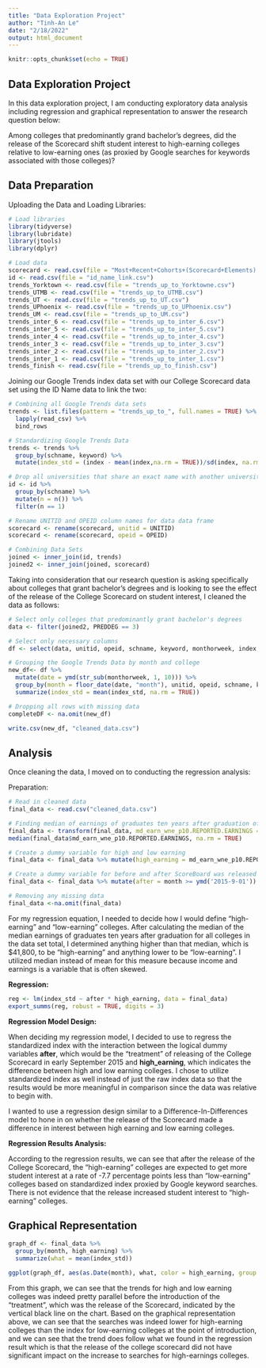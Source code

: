 ---
title: "Data Exploration Project"
author: "Tinh-An Le"
date: "2/18/2022"
output: html_document
---
```{r setup, include=FALSE}
knitr::opts_chunk$set(echo = TRUE)
```

## Data Exploration Project
In this data exploration project, I am conducting exploratory data analysis including regression and graphical representation to answer the research question below:  

Among colleges that predominantly grand bachelor's degrees, did the release of the Scorecard shift student interest to high-earning colleges relative to low-earning ones (as proxied by Google searches for keywords associated with those colleges)?

## Data Preparation
Uploading the Data and Loading Libraries:
```{r, warning = FALSE, results = FALSE, message = FALSE}
# Load libraries
library(tidyverse)
library(lubridate)
library(jtools)
library(dplyr)

# Load data
scorecard <- read.csv(file = "Most+Recent+Cohorts+(Scorecard+Elements).csv")
id <- read.csv(file = "id_name_link.csv")
trends_Yorktown <- read.csv(file = "trends_up_to_Yorktowne.csv")
trends_UTMB <- read.csv(file = "trends_up_to_UTMB.csv")
trends_UT <- read.csv(file = "trends_up_to_UT.csv")
trends_UPhoenix <- read.csv(file = "trends_up_to_UPhoenix.csv")
trends_UM <- read.csv(file = "trends_up_to_UM.csv")
trends_inter_6 <- read.csv(file = "trends_up_to_inter_6.csv")
trends_inter_5 <- read.csv(file = "trends_up_to_inter_5.csv")
trends_inter_4 <- read.csv(file = "trends_up_to_inter_4.csv")
trends_inter_3 <- read.csv(file = "trends_up_to_inter_3.csv")
trends_inter_2 <- read.csv(file = "trends_up_to_inter_2.csv")
trends_inter_1 <- read.csv(file = "trends_up_to_inter_1.csv")
trends_finish <- read.csv(file = "trends_up_to_finish.csv")
```

Joining our Google Trends index data set with our College Scorecard data set using the ID Name data to link the two:
```{r, warning = FALSE, results = FALSE, message = FALSE}
# Combining all Google Trends data sets
trends <- list.files(pattern = "trends_up_to_", full.names = TRUE) %>%
  lapply(read_csv) %>%
  bind_rows

# Standardizing Google Trends Data
trends <- trends %>%
  group_by(schname, keyword) %>%
  mutate(index_std = (index - mean(index,na.rm = TRUE))/sd(index, na.rm = TRUE))

# Drop all universities that share an exact name with another university
id <- id %>%
  group_by(schname) %>%
  mutate(n = n()) %>%
  filter(n == 1)

# Rename UNITID and OPEID column names for data data frame
scorecard <- rename(scorecard, unitid = UNITID)
scorecard <- rename(scorecard, opeid = OPEID)

# Combining Data Sets
joined <- inner_join(id, trends)
joined2 <- inner_join(joined, scorecard)

```

Taking into consideration that our research question is asking specifically about colleges that grant bachelor's degrees and is looking to see the effect of the release of the College Scorecard on student interest, I cleaned the data as follows:
```{r}
# Select only colleges that predominantly grant bachelor's degrees
data <- filter(joined2, PREDDEG == 3)

# Select only necessary columns
df <- select(data, unitid, opeid, schname, keyword, monthorweek, index, index_std, md_earn_wne_p10.REPORTED.EARNINGS)

# Grouping the Google Trends Data by month and college
new_df<- df %>%
  mutate(date = ymd(str_sub(monthorweek, 1, 10))) %>%
  group_by(month = floor_date(date, "month"), unitid, opeid, schname, keyword, index, index_std, md_earn_wne_p10.REPORTED.EARNINGS) %>%
  summarize(index_std = mean(index_std, na.rm = TRUE))

# Dropping all rows with missing data
completeDF <- na.omit(new_df)

write.csv(new_df, "cleaned_data.csv")
```


## Analysis
Once cleaning the data, I moved on to conducting the regression analysis:

Preparation:
```{r, warning = FALSE, message = FALSE}
# Read in cleaned data
final_data <- read.csv("cleaned_data.csv")

# Finding median of earnings of graduates ten years after graduation of colleges.
final_data <- transform(final_data, md_earn_wne_p10.REPORTED.EARNINGS = as.numeric(md_earn_wne_p10.REPORTED.EARNINGS))
median(final_data$md_earn_wne_p10.REPORTED.EARNINGS, na.rm = TRUE)

# Create a dummy variable for high and low earning 
final_data <- final_data %>% mutate(high_earning = md_earn_wne_p10.REPORTED.EARNINGS >= 41800)

# Create a dummy variable for before and after ScoreBoard was released
final_data <- final_data %>% mutate(after = month >= ymd('2015-9-01'))

# Removing any missing data
final_data <-na.omit(final_data)
```
For my regression equation, I needed to decide how I would define "high-earning" and "low-earning" colleges. After calculating the median of the median earnings of graduates ten years after graduation for all colleges in the data set total, I determined anything higher than that median, which is $41,800, to be "high-earning" and anything lower to be "low-earning". I utilized median instead of mean for this measure because income and earnings is a variable that is often skewed.


__Regression:__
```{r}
reg <- lm(index_std ~ after * high_earning, data = final_data)
export_summs(reg, robust = TRUE, digits = 3)
```
__Regression Model Design:__

When deciding my regression model, I decided to use to regress the standardized index with the interaction between the logical dummy variables __after__, which would be the "treatment" of releasing of the College Scorecard in early September 2015 and __high_earning__, which indicates the difference between high and low earning colleges. I chose to utilize standardized index as well instead of just the raw index data so that the results would be more meaningful in comparison since the data was relative to begin with. 

I wanted to use a regression design similar to a Difference-In-Differences model to hone in on whether the release of the Scorecard made a difference in interest between high earning and low earning colleges. 

__Regression Results Analysis:__

According to the regression results, we can see that after the release of the College Scorecard, the "high-earning" colleges are expected to get more student interest at a rate of -7.7 percentage points less than "low-earning" colleges based on standardized index proxied by Google keyword searches. There is not evidence that the release increased student interest to "high-earning" colleges. 

## Graphical Representation
```{r, echo= FALSE, message = FALSE}
graph_df <- final_data %>%
  group_by(month, high_earning) %>%
  summarize(what = mean(index_std))

ggplot(graph_df, aes(as.Date(month), what, color = high_earning, group = high_earning)) + geom_line() + labs(title = "Average Standardized Index by Month for High Earning vs Low Earning Colleges", x = "Date", y = "Standardized Index") + geom_vline(aes(xintercept = as.Date("2015-09-01"))) + theme_classic()

```
From this graph, we can see that the trends for high and low earning colleges was indeed pretty parallel before the introduction of the "treatment", which was the release of the Scorecard, indicated by the vertical black line on the chart. 
Based on the graphical representation above, we can see that the searches was indeed lower for high-earning colleges than the index for low-earning colleges at the point of introduction, and we can see that the trend does follow what we found in the regression result which is that the release of the college scorecard did not have significant impact on the increase to searches for high-earnings colleges. 

